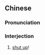 ==Chinese==
{{zh-forms}}

===Pronunciation===
{{zh-pron
|c=sau1 pei4
|cat=intj
}}

===Interjection===
{{zh-interj}} {{tlb|zh|Cantonese}}

# {{lb|zh|rude}} [[shut up]]!
#: {{zh-x|'''收皮''' 啦 你！|Why don't you '''shut up'''!|C-GZ|tr='''sau1 pei4''' laa1 nei5!}}